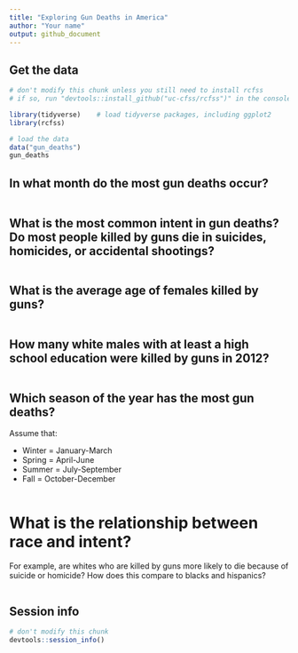 ```yaml
---
title: "Exploring Gun Deaths in America"
author: "Your name"
output: github_document
---
```


## Get the data

```r
# don't modify this chunk unless you still need to install rcfss
# if so, run "devtools::install_github("uc-cfss/rcfss")" in the console first

library(tidyverse)    # load tidyverse packages, including ggplot2
library(rcfss)

# load the data
data("gun_deaths")
gun_deaths
```

## In what month do the most gun deaths occur?

```r
```

## What is the most common intent in gun deaths? Do most people killed by guns die in suicides, homicides, or accidental shootings?

```r
```

## What is the average age of females killed by guns?

```r
```

## How many white males with at least a high school education were killed by guns in 2012?

```r
```

## Which season of the year has the most gun deaths?

Assume that:

* Winter = January-March
* Spring = April-June
* Summer = July-September
* Fall = October-December

```r
```

# What is the relationship between race and intent?

For example, are whites who are killed by guns more likely to die because of suicide or homicide? How does this compare to blacks and hispanics?

```r
```

## Session info

```r
# don't modify this chunk
devtools::session_info()
```


